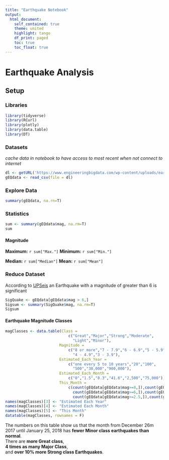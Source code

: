 ```yaml
---
title: "Earthquake Notebook"
output:
  html_document:
    self_contained: true
    theme: united
    highlight: tango
    df_print: paged
    toc: true
    toc_float: true
---
```



# Earthquake Analysis

## Setup

### Libraries

```r
library(tidyverse)
library(RCurl)
library(plotly)
library(data.table)
library(DT)
```

### Datasets
 *cache data in notebook to have access to most recent when not connect to internet*
```r
dl <- getURL('https://www.engineeringbigdata.com/wp-content/uploads/earthquake_all.csv')
gEQdata <- read_csv(file = dl)
```

### Explore Data

```r
summary(gEQdata, na.rn=T)
```
### Statistics {.tabset}
```r
sum <- summary(gEQdata$mag, na.rm=T)
sum
```


#### Magnitude

**Maximum:** `r sum["Max."]` **Minimum:** `r sum["Min."]`

**Median:** `r sum["Median"]` **Mean:** `r sum["Mean"]` 

### Reduce Dataset

According to [UPSeis](http://www.geo.mtu.edu/UPSeis/magnitude.html) an Earthquake with a magnitude of greater than 6 is significant

```r
SigQuake <- gEQdata[gEQdata$mag > 6,]
Sigsum <- summary(SigQuake$mag, na.rm=T)
Sigsum
```

#### Earthquake Magnitude Classes
```r
magClasses <- data.table(Class = 
                            c("Great","Major","Strong","Moderate",
                              "Light","Minor"),
                        Magnitude = 
                            c("8 or more","7 - 7.9","6 - 6.9","5 - 5.9",
                              "4 - 4.9","3 - 3.9"),
                        Estimated_Each_Year =
                            c("one every 5 to 10 years","20","100",
                              "500","30,000","900,000"),
                        Estimated_Each_Month =
                            c("0","1.5","8.3","41.6","2,500","75,000"),
                        This_Month =
                            c(count(gEQdata[gEQdata$mag>=8,]),count(gEQdata[gEQdata$mag>=7,]),
                              count(gEQdata[gEQdata$mag>=6,]),count(gEQdata[gEQdata$mag>=5.5,]),
                              count(gEQdata[gEQdata$mag>=2.5,]),count(gEQdata)))
names(magClasses)[3] <- "Estimated Each Year"
names(magClasses)[4] <- "Estimated Each Month"
names(magClasses)[5] <- "This Month"
datatable(magClasses, rownames = F)
```
 The numbers on this table show us that the month from December 26m 2017 until January 25, 2018 has **fewer Minor class earthquakes than normal**. <br>
There are **more Great class**, <br>
**4 times as many Major Class**, <br>
and **over 10% more Strong class Earthquakes**. <br>